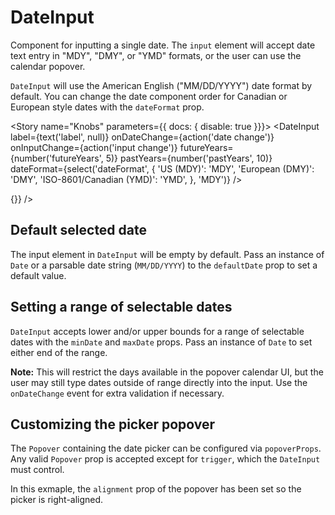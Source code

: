 

<Meta title="Components/DateInput" decorators={[withKnobs]} component={DateInput} />

# DateInput

<ImportPath component={DateInput} />

Component for inputting a single date. The `input` element will accept date text entry in
"MDY", "DMY", or "YMD" formats, or the user can use the calendar popover.

`DateInput` will use the American English ("MM/DD/YYYY") date format by default. You can
change the date component order for Canadian or European style dates with the `dateFormat`
prop.

<Story name="Knobs" parameters={{ docs: { disable: true }}}>
  <DateInput
    label={text('label', null)}
    onDateChange={action('date change')}
    onInputChange={action('input change')}
    futureYears={number('futureYears', 5)}
    pastYears={number('pastYears', 10)}
    dateFormat={select('dateFormat', {
      'US (MDY)': 'MDY',
      'European (DMY)': 'DMY',
      'ISO-8601/Canadian (YMD)': 'YMD',
    }, 'MDY')}
  />
</Story>

<Preview isExpanded>
  <DateInput onDateChange={(date) => {}} />
</Preview>

<Props of={DateInput} />

## Default selected date

The input element in `DateInput` will be empty by default.
Pass an instance of `Date` or a parsable date string (`MM/DD/YYYY`) to the `defaultDate` prop to set a default value.

<Preview>
  <Story name="Default selected date">
    <DateInput
      onInputChange={action('input change')}
      onDateChange={action('date change')}
      defaultDate={new Date()}
    />
  </Story>
</Preview>

## Setting a range of selectable dates

`DateInput` accepts lower and/or upper bounds for a range of selectable dates with the
`minDate` and `maxDate` props. Pass an instance of `Date` to set either end of the range.

**Note:** This will restrict the days available in the popover calendar UI, but the user
may still type dates outside of range directly into the input. Use the `onDateChange`
event for extra validation if necessary.

<Preview>
  <Story name="Date ranges">
    <DateInput
      label="Enter a date in 2020"
      onInputChange={action('input change')}
      onDateChange={action('date change')}
      minDate={new Date('Jan 1 2020')}
      maxDate={new Date('Dec 31 2020')}
    />
  </Story>
</Preview>

## Customizing the picker popover

The `Popover` containing the date picker can be configured via `popoverProps`.
Any valid `Popover` prop is accepted except for `trigger`, which the `DateInput` must
control.

In this exmaple, the `alignment` prop of the popover has been set so the picker is
right-aligned.

<Preview>
  <Story name="Popover props">
    <DateInput
      onDateChange={action('date change')}
      onInputChange={action('input change')}
      popoverProps={{ alignment: 'end' }}
    />
  </Story>
</Preview>
